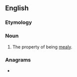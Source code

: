==English==

===Etymology===
{{suffix|en|mealy|ness}}

===Noun===
{{en-noun|-|+}}

# The property of being [[mealy]].

===Anagrams===
* {{anagrams|en|a=aeeilmnss|Milaneses|melanises|seamlines}}